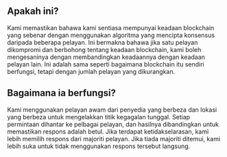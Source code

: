 ## Apakah ini?

<div className="h-2"/>

Kami memastikan bahawa kami sentiasa mempunyai keadaan blockchain yang sebenar dengan menggunakan algoritma yang mencipta konsensus daripada beberapa pelayan. Ini bermakna bahawa jika satu pelayan dikompromi dan berbohong tentang keadaan blockchain, kami boleh mengesaninya dengan membandingkan keadaannya dengan keadaan pelayan lain. Ini adalah sama seperti bagaimana blockchain itu sendiri berfungsi, tetapi dengan jumlah pelayan yang dikurangkan.

<div className="h-4"/>

## Bagaimana ia berfungsi?

<div className="h-2"/>

Kami menggunakan pelayan awam dari penyedia yang berbeza dan lokasi yang berbeza untuk mengelakkan titik kegagalan tunggal. Setiap permintaan dihantar ke pelbagai pelayan, dan hasilnya dibandingkan untuk memastikan respons adalah betul. Jika terdapat ketidakselarasan, kami lebih memilih respons dari majoriti pelayan. Jika tiada majoriti ditemui, kami lebih suka untuk tidak menggunakan respons tersebut langsung.

